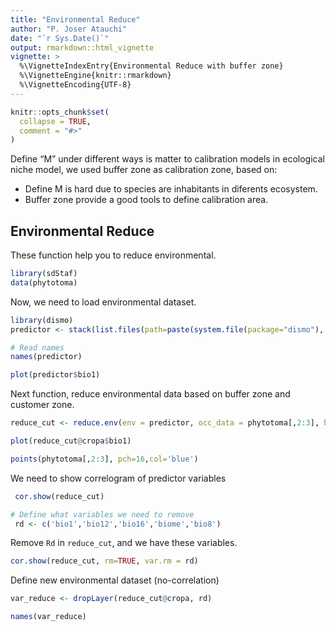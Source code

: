 ```yaml
---
title: "Environmental Reduce"
author: "P. Joser Atauchi"
date: "`r Sys.Date()`"
output: rmarkdown::html_vignette
vignette: >
  %\VignetteIndexEntry{Environmental Reduce with buffer zone}
  %\VignetteEngine{knitr::rmarkdown}
  %\VignetteEncoding{UTF-8}
---
```


```r
knitr::opts_chunk$set(
  collapse = TRUE,
  comment = "#>"
)
```

Define "M" under different ways is matter to calibration models in ecological niche model, we used buffer zone as calibration zone, based on:

- Define M is hard due to species are inhabitants in diferents ecosystem.
- Buffer zone provide a good tools to define calibration area.

## Environmental Reduce

These function help you to reduce environmental. 

```r
library(sdStaf)
data(phytotoma)
```

Now, we need to load environmental dataset.

```r
library(dismo)
predictor <- stack(list.files(path=paste(system.file(package="dismo"),'/ex', sep=''), pattern='grd', full.names=TRUE ))

# Read names 
names(predictor)

plot(predictor$bio1)

```

Next function, reduce environmental data based on buffer zone and customer zone.

```r
reduce_cut <- reduce.env(env = predictor, occ_data = phytotoma[,2:3], h.M = FALSE, radio = 250)

plot(reduce_cut@cropa$bio1)

points(phytotoma[,2:3], pch=16,col='blue')

```

We need to show correlogram of predictor variables

```r
 cor.show(reduce_cut)

# Define what variables we need to remove
 rd <- c('bio1','bio12','bio16','biome','bio8')
```

Remove `Rd` in `reduce_cut`, and we have these variables.

```r
cor.show(reduce_cut, rm=TRUE, var.rm = rd)
```

Define new environmental dataset (no-correlation)
```r
var_reduce <- dropLayer(reduce_cut@cropa, rd)

names(var_reduce)
```



